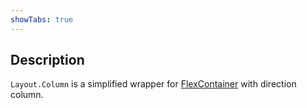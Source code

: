 ```yaml
---
showTabs: true
---
```


## Description

`Layout.Column` is a simplified wrapper for [FlexContainer](/uilib/components/layout/FlexContainer/) with direction column.
